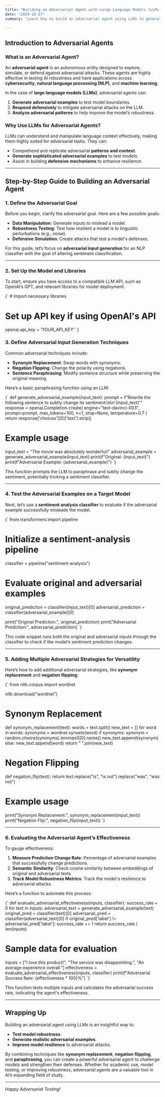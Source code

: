 ```yaml
---
title: "Building an Adversarial Agent with Large Language Models (LLMs)"
date: "2024-10-27"
summary: "Learn how to build an adversarial agent using LLMs to generate, simulate, and defend against adversarial attacks."

---
```



## Introduction to Adversarial Agents

### What is an Adversarial Agent?

An **adversarial agent** is an autonomous entity designed to explore, simulate, or defend against adversarial attacks. These agents are highly effective in testing AI robustness and have applications across **cybersecurity**, **natural language processing (NLP)**, and **machine learning**.

In the case of **large language models (LLMs)**, adversarial agents can:
1. **Generate adversarial examples** to test model boundaries.
2. **Respond defensively** to mitigate adversarial attacks on the LLM.
3. **Analyze adversarial patterns** to help improve the model’s robustness.

### Why Use LLMs for Adversarial Agents?

LLMs can understand and manipulate language context effectively, making them highly suited for adversarial tasks. They can:
- Comprehend and replicate adversarial **patterns and context**.
- **Generate sophisticated adversarial examples** to test models.
- Assist in building **defensive mechanisms** to enhance resilience.

---

## Step-by-Step Guide to Building an Adversarial Agent

### 1. Define the Adversarial Goal

Before you begin, clarify the adversarial goal. Here are a few possible goals:
- **Data Manipulation**: Generate inputs to mislead a model.
- **Robustness Testing**: Test how resilient a model is to linguistic perturbations (e.g., noise).
- **Defensive Simulation**: Create attacks that test a model's defenses.

For this guide, let’s focus on **adversarial input generation** for an NLP classifier with the goal of altering sentiment classification.

---

### 2. Set Up the Model and Libraries

To start, ensure you have access to a compatible LLM API, such as OpenAI’s GPT, and relevant libraries for model deployment.

<CodeBlock language="python">
{`
# Import necessary libraries

# Set up API key if using OpenAI's API
openai.api_key = 'YOUR_API_KEY'
`}
</CodeBlock>

### 3. Define Adversarial Input Generation Techniques

Common adversarial techniques include:
- **Synonym Replacement**: Swap words with synonyms.
- **Negation Flipping**: Change the polarity using negations.
- **Sentence Paraphrasing**: Modify sentence structure while preserving the original meaning.

Here’s a basic paraphrasing function using an LLM:

<CodeBlock language="python">
{`
def generate_adversarial_example(input_text):
    prompt = f"Rewrite the following sentence to subtly change its sentiment:\n\n'{input_text}'"
    response = openai.Completion.create(
        engine="text-davinci-003",
        prompt=prompt,
        max_tokens=100,
        n=1,
        stop=None,
        temperature=0.7
    )
    return response['choices'][0]['text'].strip()

# Example usage
input_text = "The movie was absolutely wonderful!"
adversarial_example = generate_adversarial_example(input_text)
print(f"Original: {input_text}")
print(f"Adversarial Example: {adversarial_example}")
`}
</CodeBlock>

This function prompts the LLM to paraphrase and subtly change the sentiment, potentially tricking a sentiment classifier.

---

### 4. Test the Adversarial Examples on a Target Model

Next, let’s use a **sentiment analysis classifier** to evaluate if the adversarial example successfully misleads the model.

<CodeBlock language="python">
{`
from transformers import pipeline

# Initialize a sentiment-analysis pipeline
classifier = pipeline("sentiment-analysis")

# Evaluate original and adversarial examples
original_prediction = classifier(input_text)[0]
adversarial_prediction = classifier(adversarial_example)[0]

print("Original Prediction:", original_prediction)
print("Adversarial Prediction:", adversarial_prediction)
`}
</CodeBlock>

This code snippet runs both the original and adversarial inputs through the classifier to check if the model’s sentiment prediction changes.

---

### 5. Adding Multiple Adversarial Strategies for Versatility

Here’s how to add additional adversarial strategies, like **synonym replacement** and **negation flipping**:

<CodeBlock language="python">
{`
from nltk.corpus import wordnet

nltk.download("wordnet")

# Synonym Replacement
def synonym_replacement(text):
    words = text.split()
    new_text = []
    for word in words:
        synonyms = wordnet.synsets(word)
        if synonyms:
            synonym = random.choice(synonyms).lemmas()[0].name()
            new_text.append(synonym)
        else:
            new_text.append(word)
    return " ".join(new_text)

# Negation Flipping
def negation_flip(text):
    return text.replace("is", "is not").replace("was", "was not")

# Example usage
print("Synonym Replacement:", synonym_replacement(input_text))
print("Negation Flip:", negation_flip(input_text))
`}
</CodeBlock>

---

### 6. Evaluating the Adversarial Agent’s Effectiveness

To gauge effectiveness:
1. **Measure Prediction Change Rate**: Percentage of adversarial examples that successfully change predictions.
2. **Semantic Similarity**: Check cosine similarity between embeddings of original and adversarial texts.
3. **Track Model Robustness Metrics**: Track the model's resilience to adversarial attacks.

Here’s a function to automate this process:

<CodeBlock language="python">
{`
def evaluate_adversarial_effectiveness(inputs, classifier):
    success_rate = 0
    for text in inputs:
        adversarial_text = generate_adversarial_example(text)
        original_pred = classifier(text)[0]
        adversarial_pred = classifier(adversarial_text)[0]
        if original_pred['label'] != adversarial_pred['label']:
            success_rate += 1
    return success_rate / len(inputs)

# Sample data for evaluation
inputs = ["I love this product!", "The service was disappointing.", "An average experience overall."]
effectiveness = evaluate_adversarial_effectiveness(inputs, classifier)
print(f"Adversarial Success Rate: {effectiveness * 100}%")
`}
</CodeBlock>

This function tests multiple inputs and calculates the adversarial success rate, indicating the agent's effectiveness.

---

## Wrapping Up

Building an adversarial agent using LLMs is an insightful way to:
- **Test model robustness**.
- **Generate realistic adversarial examples**.
- **Improve model resilience** to adversarial attacks.

By combining techniques like **synonym replacement**, **negation flipping**, and **paraphrasing**, you can create a powerful adversarial agent to challenge models and strengthen their defenses. Whether for academic use, model testing, or improving robustness, adversarial agents are a valuable tool in AI’s expanding field of study.

---

*Happy Adversarial Testing!*
